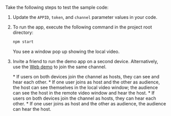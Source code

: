 <PlatformWrapper platform = "electron">

Take the following steps to test the sample code:

1. Update the `APPID`, `token`, and `channel` parameter values in your code. 

1. To run the app, execute the following command in the project root directory:

    ```bash
    npm start
    ```

    <ProductWrapper notAllowed="voice-calling">You see a window pop up showing the local video.</ProductWrapper>

1. Invite a friend to run the demo app on a second device. Alternatively, use the [Web demo](https://webdemo.agora.io/basicVideoCall/index.html) to join the same channel.

    <ProductWrapper notAllowed="voice-calling">
    * If users on both devices join the channel as hosts, they can see and hear each other.
    * If one user joins as host and the other as audience, the host can see themselves in the local video window; the audience can see the host in the remote video window and hear the host.
    </ProductWrapper>
    <ProductWrapper product="voice-calling">
    * If users on both devices join the channel as hosts, they can hear each other.
    * If one user joins as host and the other as audience, the audience can hear the host.
    </ProductWrapper>
    
</PlatformWrapper>
